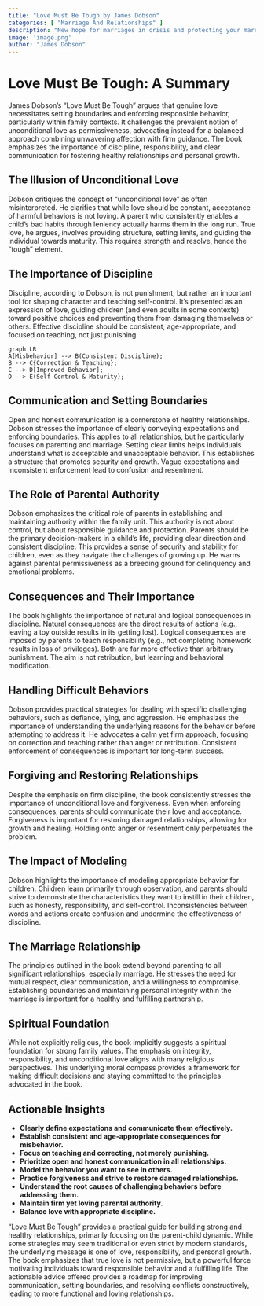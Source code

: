 ```yaml
---
title: "Love Must Be Tough by James Dobson"
categories: [ "Marriage And Relationships" ]
description: "New hope for marriages in crisis and protecting your marriage"
image: 'image.png'
author: "James Dobson"
---
```

# Love Must Be Tough: A Summary

James Dobson's "Love Must Be Tough" argues that genuine love necessitates setting boundaries and enforcing responsible behavior, particularly within family contexts. It challenges the prevalent notion of unconditional love as permissiveness, advocating instead for a balanced approach combining unwavering affection with firm guidance. The book emphasizes the importance of discipline, responsibility, and clear communication for fostering healthy relationships and personal growth.


## The Illusion of Unconditional Love

Dobson critiques the concept of "unconditional love" as often misinterpreted.  He clarifies that while love should be constant, acceptance of harmful behaviors is not loving.  A parent who consistently enables a child's bad habits through leniency actually harms them in the long run.  True love, he argues, involves providing structure, setting limits, and guiding the individual towards maturity. This requires strength and resolve, hence the "tough" element.


##  The Importance of Discipline

Discipline, according to Dobson, is not punishment, but rather an important tool for shaping character and teaching self-control.  It’s presented as an expression of love, guiding children (and even adults in some contexts) toward positive choices and preventing them from damaging themselves or others.  Effective discipline should be consistent, age-appropriate, and focused on teaching, not just punishing.

```mermaid
graph LR
A[Misbehavior] --> B(Consistent Discipline);
B --> C{Correction & Teaching};
C --> D[Improved Behavior];
D --> E(Self-Control & Maturity);
```


##  Communication and Setting Boundaries

Open and honest communication is a cornerstone of healthy relationships.  Dobson stresses the importance of clearly conveying expectations and enforcing boundaries.  This applies to all relationships, but he particularly focuses on parenting and marriage.  Setting clear limits helps individuals understand what is acceptable and unacceptable behavior. This establishes a structure that promotes security and growth. Vague expectations and inconsistent enforcement lead to confusion and resentment.

##  The Role of Parental Authority

Dobson emphasizes the critical role of parents in establishing and maintaining authority within the family unit.  This authority is not about control, but about responsible guidance and protection.  Parents should be the primary decision-makers in a child's life, providing clear direction and consistent discipline.  This provides a sense of security and stability for children, even as they navigate the challenges of growing up.  He warns against parental permissiveness as a breeding ground for delinquency and emotional problems.


##  Consequences and Their Importance

The book highlights the importance of natural and logical consequences in discipline.  Natural consequences are the direct results of actions (e.g., leaving a toy outside results in its getting lost). Logical consequences are imposed by parents to teach responsibility (e.g., not completing homework results in loss of privileges).  Both are far more effective than arbitrary punishment.  The aim is not retribution, but learning and behavioral modification.


##  Handling Difficult Behaviors

Dobson provides practical strategies for dealing with specific challenging behaviors, such as defiance, lying, and aggression.  He emphasizes the importance of understanding the underlying reasons for the behavior before attempting to address it.  He advocates a calm yet firm approach, focusing on correction and teaching rather than anger or retribution.  Consistent enforcement of consequences is important for long-term success.

##  Forgiving and Restoring Relationships

Despite the emphasis on firm discipline, the book consistently stresses the importance of unconditional love and forgiveness. Even when enforcing consequences, parents should communicate their love and acceptance. Forgiveness is important for restoring damaged relationships, allowing for growth and healing. Holding onto anger or resentment only perpetuates the problem.

##  The Impact of Modeling

Dobson highlights the importance of modeling appropriate behavior for children.  Children learn primarily through observation, and parents should strive to demonstrate the characteristics they want to instill in their children, such as honesty, responsibility, and self-control.  Inconsistencies between words and actions create confusion and undermine the effectiveness of discipline.

##  The Marriage Relationship

The principles outlined in the book extend beyond parenting to all significant relationships, especially marriage. He stresses the need for mutual respect, clear communication, and a willingness to compromise. Establishing boundaries and maintaining personal integrity within the marriage is important for a healthy and fulfilling partnership.


##  Spiritual Foundation

While not explicitly religious, the book implicitly suggests a spiritual foundation for strong family values.  The emphasis on integrity, responsibility, and unconditional love aligns with many religious perspectives.  This underlying moral compass provides a framework for making difficult decisions and staying committed to the principles advocated in the book.


##  Actionable Insights

* **Clearly define expectations and communicate them effectively.**
* **Establish consistent and age-appropriate consequences for misbehavior.**
* **Focus on teaching and correcting, not merely punishing.**
* **Prioritize open and honest communication in all relationships.**
* **Model the behavior you want to see in others.**
* **Practice forgiveness and strive to restore damaged relationships.**
* **Understand the root causes of challenging behaviors before addressing them.**
* **Maintain firm yet loving parental authority.**
* **Balance love with appropriate discipline.**




"Love Must Be Tough" provides a practical guide for building strong and healthy relationships, primarily focusing on the parent-child dynamic. While some strategies may seem traditional or even strict by modern standards, the underlying message is one of love, responsibility, and personal growth. The book emphasizes that true love is not permissive, but a powerful force motivating individuals toward responsible behavior and a fulfilling life.  The actionable advice offered provides a roadmap for improving communication, setting boundaries, and resolving conflicts constructively, leading to more functional and loving relationships.

